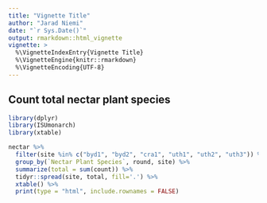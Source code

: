 ```yaml
---
title: "Vignette Title"
author: "Jarad Niemi"
date: "`r Sys.Date()`"
output: rmarkdown::html_vignette
vignette: >
  %\VignetteIndexEntry{Vignette Title}
  %\VignetteEngine{knitr::rmarkdown}
  %\VignetteEncoding{UTF-8}
---
```


## Count total nectar plant species

```r
library(dplyr)
library(ISUmonarch)
library(xtable)
```

```r
nectar %>%
  filter(site %in% c("byd1", "byd2", "cra1", "uth1", "uth2", "uth3")) %>%
  group_by(`Nectar Plant Species`, round, site) %>%
  summarize(total = sum(count)) %>%
  tidyr::spread(site, total, fill='.') %>%
  xtable() %>%
  print(type = "html", include.rownames = FALSE)
```